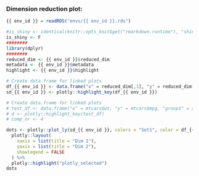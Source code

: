 
### Dimension reduction plot:

<!-- Component created on {{ date }} -->

```r
{{ env_id }} = readRDS("envs/{{ env_id }}.rds")

#is_shiny <- identical(knitr::opts_knit$get("rmarkdown.runtime"), "shiny")
is_shiny <- F
########
library(dplyr)
########
reduced_dim <- {{ env_id }}$reduced_dim
metadata <- {{ env_id }}$metadata
highlight <- {{ env_id }}$highlight

# Create data.frame for linked plots
df_{{ env_id }} <- data.frame("x" = reduced_dim[,1], "y" = reduced_dim[,2], metadata)
sd_{{ env_id }} <- plotly::highlight_key(df_{{ env_id }})

# Create data.frame for linked plots
# test_df <- data.frame("x" = mtcars$wt, "y" = mtcars$mpg, "group1" = as.factor(mtcars$cyl), "group2" = mtcars$hp, "group3" = as.factor(mtcars$carb))
# d <- plotly::highlight_key(test_df)
# comp_nr <- 4

```

```r
dots <- plotly::plot_ly(sd_{{ env_id }}, colors = "Set1", color = df_{{ env_id }}[[highlight]], x = ~x, y = ~y, mode = "markers", textposition = "top", hoverinfo = "x+y+text", text = df_{{ env_id }}[[highlight]]) %>%
  plotly::layout(
    xaxis = list(title = "Dim 1"),
    yaxis = list(title = "Dim 2"),
    showlegend = FALSE
  ) %>%
  plotly::highlight("plotly_selected")
dots
```

```r
```

